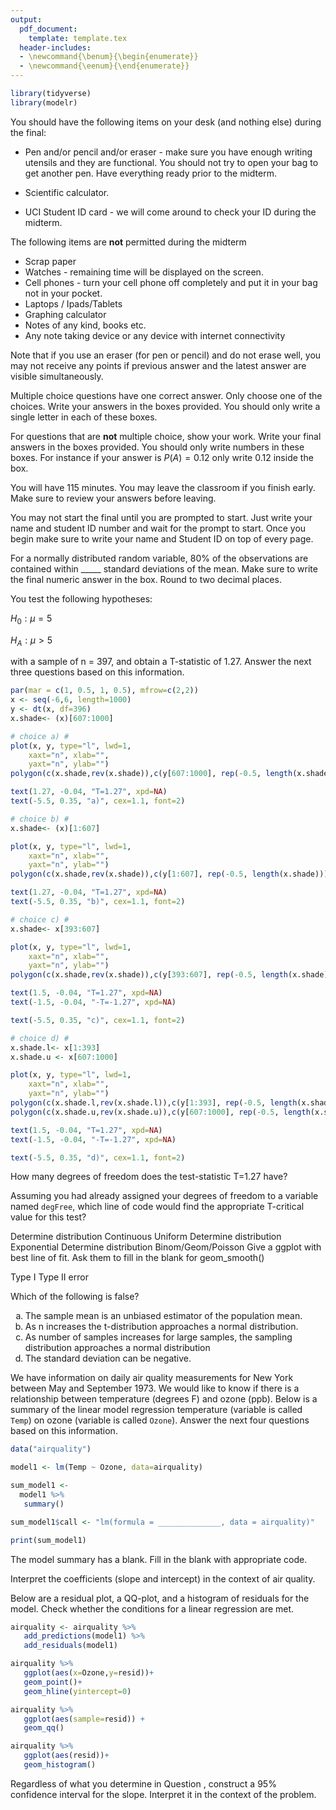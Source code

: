 ```yaml
---
output: 
  pdf_document:
    template: template.tex
  header-includes:
  - \newcommand{\benum}{\begin{enumerate}}
  - \newcommand{\eenum}{\end{enumerate}}
---
```


```r
library(tidyverse)
library(modelr)
```


\section*{Final Policies}

You should have the following items on your desk (and nothing else) during the final:

- Pen and/or pencil and/or eraser - make sure you have enough writing utensils and they are functional. You should not try to open your bag to get another pen. Have everything ready prior to the midterm. 

- Scientific calculator. 

- UCI Student ID card - we will come around to check your ID during the midterm. 

The following items are __not__ permitted during the midterm

- Scrap paper
- Watches - remaining time will be displayed on the screen.
- Cell phones - turn your cell phone off completely and put it in your bag not in your pocket. 
- Laptops / Ipads/Tablets
- Graphing calculator
- Notes of any kind, books etc. 
- Any note taking device or any device with internet connectivity

Note that if you use an eraser (for pen or pencil) and do not erase well, you may not receive any points if previous answer and the latest answer are visible simultaneously.

Multiple choice questions have one correct answer. Only choose one of the choices. Write your answers in the boxes provided. You should only write a single letter in each of these boxes.

For questions that are __not__ multiple choice, show your work. Write your final answers in the boxes provided. You should only write numbers in these boxes. For instance if your answer is $P(A) = 0.12$ only write $0.12$ inside the box. 

You will have 115 minutes. You may leave the classroom if you finish early. Make sure to review your answers before leaving.

You may not start the final until you are prompted to start. Just write your name and student ID number and wait for the prompt to start. Once you begin make sure to write your name and Student ID on top of every page.

\fbox{\begin{minipage}{5em}
Row: 
\vspace{1cm}
\end{minipage}}
\fbox{\begin{minipage}{5em}
Seat: 
\vspace{1cm}

\end{minipage}}

\newpage

\benum


\item For a normally distributed random variable, 80\% of the observations are contained within _____ standard deviations of the mean. Make sure to write the final numeric answer in the box. Round to two decimal places.
 
 \noindent
  \begin{minipage}[c]{0.90\linewidth}
  \vspace{5cm}
  \hspace{5cm}
  \end{minipage}
  \fbox{\begin{minipage}[c]{0.10\linewidth}
  \vspace{1cm}
  \hspace{1cm}
  \end{minipage}}
  
  \vspace{3cm}
  
\newpage  

You test the following hypotheses:

$H_0: \mu = 5$

$H_A: \mu > 5$

with a sample of n = 397, and obtain a T-statistic of 1.27. Answer the next three questions based on this information.


```r
par(mar = c(1, 0.5, 1, 0.5), mfrow=c(2,2))
x <- seq(-6,6, length=1000)
y <- dt(x, df=396)
x.shade<- (x)[607:1000]

# choice a) #
plot(x, y, type="l", lwd=1,
 	xaxt="n", xlab="",
 	yaxt="n", ylab="")
polygon(c(x.shade,rev(x.shade)),c(y[607:1000], rep(-0.5, length(x.shade))),col=rgb(0.0, 0.0, 0.0,0.5))

text(1.27, -0.04, "T=1.27", xpd=NA)
text(-5.5, 0.35, "a)", cex=1.1, font=2)

# choice b) #
x.shade<- (x)[1:607]

plot(x, y, type="l", lwd=1,
 	xaxt="n", xlab="",
 	yaxt="n", ylab="")
polygon(c(x.shade,rev(x.shade)),c(y[1:607], rep(-0.5, length(x.shade))),col=rgb(0.0, 0.0, 0.0,0.5))

text(1.27, -0.04, "T=1.27", xpd=NA)
text(-5.5, 0.35, "b)", cex=1.1, font=2)

# choice c) #
x.shade<- x[393:607]

plot(x, y, type="l", lwd=1,
 	xaxt="n", xlab="",
 	yaxt="n", ylab="")
polygon(c(x.shade,rev(x.shade)),c(y[393:607], rep(-0.5, length(x.shade))),col=rgb(0.0, 0.0, 0.0,0.5))

text(1.5, -0.04, "T=1.27", xpd=NA)
text(-1.5, -0.04, "-T=-1.27", xpd=NA)

text(-5.5, 0.35, "c)", cex=1.1, font=2)

# choice d) #
x.shade.l<- x[1:393]
x.shade.u <- x[607:1000]

plot(x, y, type="l", lwd=1,
 	xaxt="n", xlab="",
 	yaxt="n", ylab="")
polygon(c(x.shade.l,rev(x.shade.l)),c(y[1:393], rep(-0.5, length(x.shade.l))),col=rgb(0.0, 0.0, 0.0,0.5))
polygon(c(x.shade.u,rev(x.shade.u)),c(y[607:1000], rep(-0.5, length(x.shade.u))),col=rgb(0.0, 0.0, 0.0,0.5))

text(1.5, -0.04, "T=1.27", xpd=NA)
text(-1.5, -0.04, "-T=-1.27", xpd=NA)

text(-5.5, 0.35, "d)", cex=1.1, font=2)
```

 \noindent
  \begin{minipage}[c]{0.90\linewidth}
  \vspace{3cm}
  \hspace{5cm}
  \end{minipage}
  \fbox{\begin{minipage}[c]{0.10\linewidth}
  \vspace{1cm}
  \hspace{1cm}
  \end{minipage}}
  
  \vspace{3cm}

\item How many degrees of freedom does the test-statistic T=1.27 have?

\item Assuming you had already assigned your degrees of freedom to a variable named `degFree`, which line of code would find the appropriate T-critical value for this test?


\item Determine distribution Continuous Uniform
\item Determine distribution Exponential
\item Determine distribution Binom/Geom/Poisson
\item Give a ggplot with best line of fit. Ask them to fill in the blank for geom_smooth()
\item Type I Type II error

\item Which of the following is false?

a. The sample mean is an unbiased estimator of the population mean.
b. As n increases the t-distribution approaches a normal distribution. 
c. As number of samples increases for large samples, the sampling distribution approaches a normal distribution
d. The standard deviation can be negative.

\newpage

We have information on daily air quality measurements for New York between May and September 1973. We would like to know if there is a relationship between temperature (degrees F) and ozone (ppb). Below is a summary of the linear model regression temperature (variable is called `Temp`) on ozone (variable is called `Ozone`). Answer the next four questions based on this information.


```r

data("airquality")

model1 <- lm(Temp ~ Ozone, data=airquality)

sum_model1 <- 
  model1 %>%
   summary()

sum_model1$call <- "lm(formula = ______________, data = airquality)"

print(sum_model1)
```

\item The model summary has a blank. Fill in the blank with appropriate code.

\item Interpret the coefficients (slope and intercept) in the context of air quality. 

\item \label{itm:first} Below are a residual plot, a QQ-plot, and a histogram of residuals for the model. Check whether the conditions for a linear regression are met.

```r
airquality <- airquality %>%
   add_predictions(model1) %>%
   add_residuals(model1)
```

```r
airquality %>%
   ggplot(aes(x=Ozone,y=resid))+
   geom_point()+
   geom_hline(yintercept=0)

airquality %>%
   ggplot(aes(sample=resid)) +
   geom_qq()

airquality %>%
   ggplot(aes(resid))+
   geom_histogram()
```


\item  Regardless of what you determine in Question \ref{itm:first}, construct a 95% confidence interval for the slope. Interpret it in the context of the problem.


\eenum
